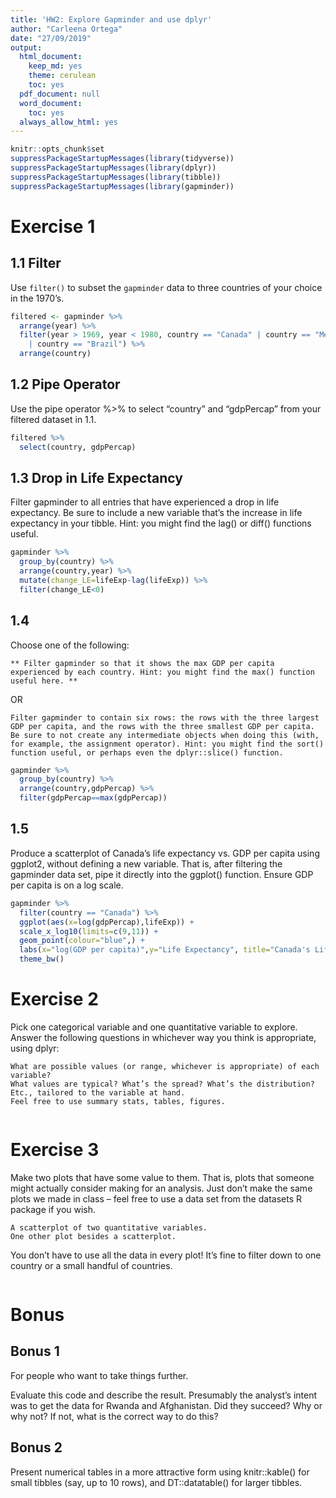 ```yaml
---
title: 'HW2: Explore Gapminder and use dplyr'
author: "Carleena Ortega"
date: "27/09/2019"
output:
  html_document:
    keep_md: yes
    theme: cerulean
    toc: yes
  pdf_document: null
  word_document:
    toc: yes
  always_allow_html: yes
---
```


```r
knitr::opts_chunk$set
suppressPackageStartupMessages(library(tidyverse))
suppressPackageStartupMessages(library(dplyr))
suppressPackageStartupMessages(library(tibble))
suppressPackageStartupMessages(library(gapminder))
```

# Exercise 1
## 1.1 Filter
Use `filter()` to subset the `gapminder` data to three countries of your choice in the 1970’s.
```r

filtered <- gapminder %>%
  arrange(year) %>%
  filter(year > 1969, year < 1980, country == "Canada" | country == "Mexico" 
    | country == "Brazil") %>%
  arrange(country)
```


## 1.2 Pipe Operator
Use the pipe operator %>% to select “country” and “gdpPercap” from your filtered dataset in 1.1.

```r
filtered %>%
  select(country, gdpPercap) 
```

## 1.3 Drop in Life Expectancy
Filter gapminder to all entries that have experienced a drop in life expectancy. Be sure to include a new variable that's the increase in life expectancy in your tibble. Hint: you might find the lag() or diff() functions useful.

```r
gapminder %>%
  group_by(country) %>%
  arrange(country,year) %>%
  mutate(change_LE=lifeExp-lag(lifeExp)) %>%
  filter(change_LE<0) 

```

## 1.4  

Choose one of the following:

    ** Filter gapminder so that it shows the max GDP per capita experienced by each country. Hint: you might find the max() function useful here. **

OR

    Filter gapminder to contain six rows: the rows with the three largest GDP per capita, and the rows with the three smallest GDP per capita. Be sure to not create any intermediate objects when doing this (with, for example, the assignment operator). Hint: you might find the sort() function useful, or perhaps even the dplyr::slice() function.


```r
gapminder %>%
  group_by(country) %>%
  arrange(country,gdpPercap) %>%
  filter(gdpPercap==max(gdpPercap))
```

## 1.5 

Produce a scatterplot of Canada’s life expectancy vs. GDP per capita using ggplot2, without defining a new variable. That is, after filtering the gapminder data set, pipe it directly into the ggplot() function. Ensure GDP per capita is on a log scale.

```r
gapminder %>%
  filter(country == "Canada") %>%
  ggplot(aes(x=log(gdpPercap),lifeExp)) +
  scale_x_log10(limits=c(9,11)) +
  geom_point(colour="blue",) +
  labs(x="log(GDP per capita)",y="Life Expectancy", title="Canada's Life Expectancy Increases with GDP per capita") +
  theme_bw()


```

# Exercise 2

Pick one categorical variable and one quantitative variable to explore. Answer the following questions in whichever way you think is appropriate, using dplyr:

    What are possible values (or range, whichever is appropriate) of each variable?
    What values are typical? What’s the spread? What’s the distribution? Etc., tailored to the variable at hand.
    Feel free to use summary stats, tables, figures.
    
```r

```
    

# Exercise 3
  
  Make two plots that have some value to them. That is, plots that someone might actually consider making for an analysis. Just don’t make the same plots we made in class – feel free to use a data set from the datasets R package if you wish.

    A scatterplot of two quantitative variables.
    One other plot besides a scatterplot.

You don’t have to use all the data in every plot! It’s fine to filter down to one country or a small handful of countries.

```r

```

# Bonus

## Bonus 1

For people who want to take things further.

Evaluate this code and describe the result. Presumably the analyst’s intent was to get the data for Rwanda and Afghanistan. Did they succeed? Why or why not? If not, what is the correct way to do this?

## Bonus 2

Present numerical tables in a more attractive form using knitr::kable() for small tibbles (say, up to 10 rows), and DT::datatable() for larger tibbles.
